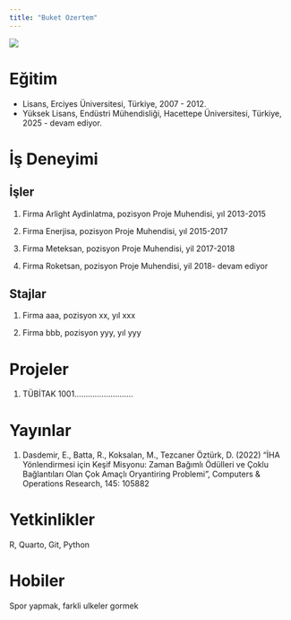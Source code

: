 ```yaml
---
title: "Buket Ozertem"
---
```


![](/assets/images/buket_vesikalik.jpg){fig-align="center"}

# Eğitim

-   Lisans, Erciyes Üniversitesi, Türkiye, 2007 - 2012.
-   Yüksek Lisans, Endüstri Mühendisliği, Hacettepe Üniversitesi, Türkiye, 2025 - devam ediyor.

# İş Deneyimi

## İşler

1.  Firma Arlight Aydinlatma, pozisyon Proje Muhendisi, yıl 2013-2015

2.  Firma Enerjisa, pozisyon Proje Muhendisi, yıl 2015-2017

3.  Firma Meteksan, pozisyon Proje Muhendisi, yil 2017-2018

4.  Firma Roketsan, pozisyon Proje Muhendisi, yil 2018- devam ediyor

## Stajlar

1.  Firma aaa, pozisyon xx, yıl xxx

2.  Firma bbb, pozisyon yyy, yıl yyy

# Projeler

1.  TÜBİTAK 1001..........................

# Yayınlar

1.  Dasdemir, E., Batta, R., Koksalan, M., Tezcaner Öztürk, D. (2022) “İHA Yönlendirmesi için Keşif Misyonu: Zaman Bağımlı Ödülleri ve Çoklu Bağlantıları Olan Çok Amaçlı Oryantiring Problemi”, Computers & Operations Research, 145: 105882

# Yetkinlikler

R, Quarto, Git, Python

# Hobiler

Spor yapmak, farkli ulkeler gormek
